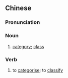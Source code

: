 ==Chinese==
{{zh-forms|s=品类}}

===Pronunciation===
{{zh-pron
|m=pǐnlèi
|mn=phín-lūi
|cat=n,v
}}

===Noun===
{{zh-noun}}

# [[category]]; [[class]]

===Verb===
{{zh-verb}}

# to [[categorise]]; to [[classify]]